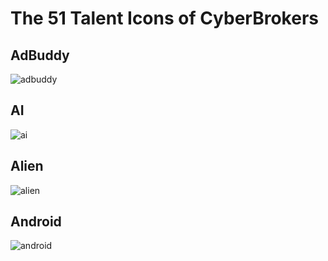 
# The 51 Talent Icons of CyberBrokers

## AdBuddy

![adbuddy](../../public/_assets/_icons/cb-talent-adbuddy.svg)

## AI

![ai](../../public/_assets/_icons/cb-talent-ai.svg)

## Alien

![alien](../../public/_assets/_icons/cb-talent-alien.svg)

## Android

![android](../../public/_assets/_icons/cb-talent-android.svg)